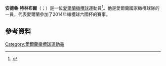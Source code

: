 '''安德魯·特林布爾'''（{{lang-en|Andrew Trimble}}；{{bd|1984年|10月20日}}）是一位[[愛爾蘭|愛爾蘭]][[橄欖球|橄欖球]]運動員<ref>{{cite web | url = http://www.colerainetimes.co.uk/sport/rugby_andrew_trimble_eyes_irish_call_up_1_1973994 | title = Andrew Trimble eyes Irish call up | publisher = Coleraine Times | accessdate = 2011-08-27 | archive-url = https://web.archive.org/web/20111002080712/http://www.colerainetimes.co.uk/sport/rugby_andrew_trimble_eyes_irish_call_up_1_1973994 | archive-date = 2011-10-02 | dead-url = yes }}</ref>。他是愛爾蘭國家橄欖球隊的一員，代表愛爾蘭參加了2014年橄欖球六國杯的賽事。
==參考資料==
{{Reflist}}
[[Category:愛爾蘭橄欖球運動員|Category:愛爾蘭橄欖球運動員]]